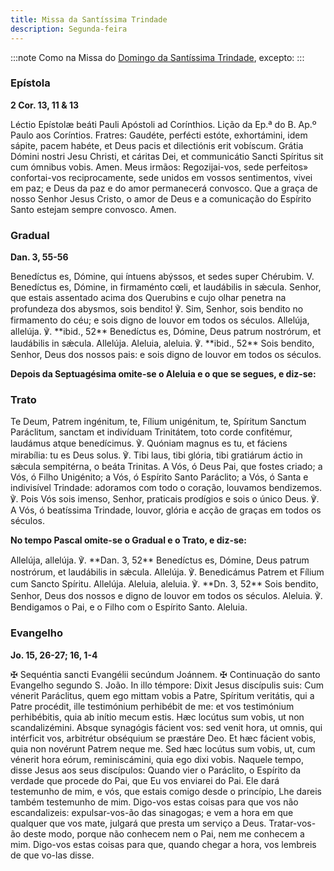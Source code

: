 ```yaml
---
title: Missa da Santíssima Trindade
description: Segunda-feira
---
```


:::note
Como na Missa do [Domingo da Santíssima Trindade](/missal/pentecostes/santissimatrindade), excepto:
:::

### Epístola

**2 Cor. 13, 11 & 13**

<div class="side-by-side not-content">
  <span class="text-justify">
    Léctio Epístolæ beáti Pauli Apóstoli ad Corínthios.
  </span>
  <span class="text-justify">
    Lição da Ep.ª do B. Ap.º Paulo aos Coríntios.
  </span>
  <span class="text-justify">
    Fratres: Gaudéte, perfécti estóte, exhortámini, idem sápite, pacem habéte,
    et Deus pacis et dilectiónis erit vobíscum. Grátia Dómini nostri Jesu
    Christi, et cáritas Dei, et communicátio Sancti Spíritus sit cum ómnibus
    vobis. Amen.
  </span>
  <span class="text-justify">
    Meus irmãos: Regozijai-vos, sede perfeitos» confortai-vos reciprocamente,
    sede unidos em vossos sentimentos, vivei em paz; e Deus da paz e do amor
    permanecerá convosco. Que a graça de nosso Senhor Jesus Cristo, o amor de
    Deus e a comunicação do Espírito Santo estejam sempre convosco. Amen.
  </span>
</div>

### Gradual

**Dan. 3, 55-56**

<div class="side-by-side not-content">
  <span class="text-justify">
    Benedíctus es, Dómine, qui íntuens abýssos, et sedes super Chérubim. V.
    Benedíctus es, Dómine, in firmaménto cœli, et laudábilis in sǽcula.
  </span>
  <span class="text-justify">
    Senhor, que estais assentado acima dos Querubins e cujo olhar penetra na
    profundeza dos abysmos, sois bendito! ℣. Sim, Senhor, sois bendito no
    firmamento do céu; e sois digno de louvor em todos os séculos.
  </span>
  <span class="text-justify">
    Allelúja, allelúja. ℣. **ibid., 52** Benedíctus es, Dómine, Deus patrum
    nostrórum, et laudábilis in sǽcula. Allelúja.
  </span>
  <span class="text-justify">
    Aleluia, aleluia. ℣. **ibid., 52** Sois bendito, Senhor, Deus dos nossos
    pais: e sois digno de louvor em todos os séculos.
  </span>
</div>

**Depois da Septuagésima omite-se o Aleluia e o que se segues, e diz-se:**

### Trato

<div class="side-by-side not-content">
  <span class="text-justify">
    Te Deum, Patrem ingénitum, te, Fílium unigénitum, te, Spíritum Sanctum
    Paráclitum, sanctam et indivíduam Trinitátem, toto corde confitémur,
    laudámus atque benedícimus. ℣. Quóniam magnus es tu, et fáciens mirabília:
    tu es Deus solus. ℣. Tibi laus, tibi glória, tibi gratiárum áctio in sǽcula
    sempitérna, o beáta Trinitas.
  </span>
  <span class="text-justify">
    A Vós, ó Deus Pai, que fostes criado; a Vós, ó Filho Unigénito; a Vós, ó
    Espírito Santo Paráclito; a Vós, ó Santa e indivisível Trindade: adoramos
    com todo o coração, louvamos bendizemos. ℣. Pois Vós sois imenso, Senhor,
    praticais prodígios e sois o único Deus. ℣. A Vós, ó beatíssima Trindade,
    louvor, glória e acção de graças em todos os séculos.
  </span>
</div>

**No tempo Pascal omite-se o Gradual e o Trato, e diz-se:**

<div class="side-by-side not-content">
  <span class="text-justify">
    Allelúja, allelúja. ℣. **Dan. 3, 52** Benedíctus es, Dómine, Deus patrum
    nostrórum, et laudábilis in sǽcula. Allelúja. ℣. Benedicámus Patrem et
    Fílium cum Sancto Spíritu. Allelúja.
  </span>
  <span class="text-justify">
    Aleluia, aleluia. ℣. **Dn. 3, 52** Sois bendito, Senhor, Deus dos nossos e
    digno de louvor em todos os séculos. Aleluia. ℣. Bendigamos o Pai, e o Filho
    com o Espírito Santo. Aleluia.
  </span>
</div>

### Evangelho

**Jo. 15, 26-27; 16, 1-4**

<div class="side-by-side not-content">
  <span class="text-justify">
    <span class="text-red-500">✠</span> Sequéntia sancti Evangélii secúndum
    Joánnem.
  </span>
  <span class="text-justify">
    <span class="text-red-500">✠</span> Continuação do santo Evangelho segundo
    S. João.
  </span>
  <span class="text-justify">
    In illo témpore: Dixit Jesus discípulis suis: Cum vénerit Paráclitus, quem
    ego mittam vobis a Patre, Spíritum veritátis, qui a Patre procédit, ille
    testimónium perhibébit de me: et vos testimónium perhibébitis, quia ab
    inítio mecum estis. Hæc locútus sum vobis, ut non scandalizémini. Absque
    synagógis fácient vos: sed venit hora, ut omnis, qui intérficit vos,
    arbitrétur obséquium se præstáre Deo. Et hæc fácient vobis, quia non
    novérunt Patrem neque me. Sed hæc locútus sum vobis, ut, cum vénerit hora
    eórum, reminiscámini, quia ego dixi vobis.
  </span>
  <span class="text-justify">
    Naquele tempo, disse Jesus aos seus discípulos: Quando vier o Paráclito, o
    Espírito da verdade que procede do Pai, que Eu vos enviarei do Pai. Ele dará
    testemunho de mim, e vós, que estais comigo desde o princípio, Lhe dareis
    também testemunho de mim. Digo-vos estas coisas para que vos não
    escandalizeis: expulsar-vos-ão das sinagogas; e vem a hora em que qualquer
    que vos mate, julgará que presta um serviço a Deus. Tratar-vos-ão deste
    modo, porque não conhecem nem o Pai, nem me conhecem a mim. Digo-vos estas
    coisas para que, quando chegar a hora, vos lembreis de que vo-las disse.
  </span>
</div>
